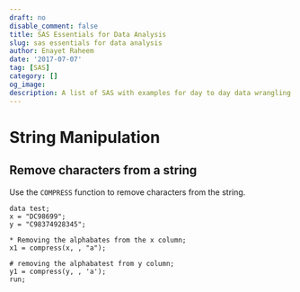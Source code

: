 ```yaml
---
draft: no
disable_comment: false
title: SAS Essentials for Data Analysis
slug: sas essentials for data analysis
author: Enayet Raheem
date: '2017-07-07'
tag: [SAS]
category: []
og_image: 
description: A list of SAS with examples for day to day data wrangling.
---
```


# String Manipulation

## Remove characters from a string

Use the `COMPRESS` function to remove characters from the string.

```
data test;
x = "DC98699";
y = "C98374928345";

* Removing the alphabates from the x column;
x1 = compress(x, , "a");

# removing the alphabatest from y column;
y1 = compress(y, , 'a');
run;
```


